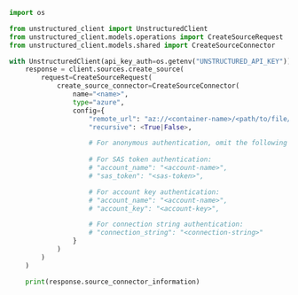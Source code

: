 ```python Python SDK
import os

from unstructured_client import UnstructuredClient
from unstructured_client.models.operations import CreateSourceRequest
from unstructured_client.models.shared import CreateSourceConnector

with UnstructuredClient(api_key_auth=os.getenv("UNSTRUCTURED_API_KEY")) as client:
    response = client.sources.create_source(
        request=CreateSourceRequest(
            create_source_connector=CreateSourceConnector(
                name="<name>",
                type="azure",
                config={
                    "remote_url": "az://<container-name>/<path/to/file/or/folder>",
                    "recursive": <True|False>,

                    # For anonymous authentication, omit the following auth keys.
                    
                    # For SAS token authentication:
                    # "account_name": "<account-name>",
                    # "sas_token": "<sas-token>",

                    # For account key authentication:
                    # "account_name": "<account-name>",
                    # "account_key": "<account-key>",

                    # For connection string authentication:
                    # "connection_string": "<connection-string>"
                }
            )
        )
    )

    print(response.source_connector_information)
```